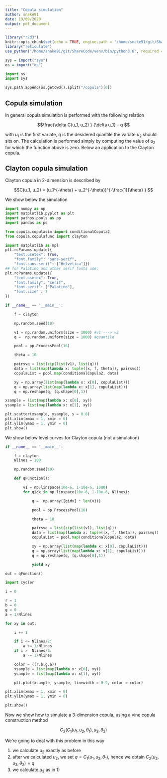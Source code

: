 ```yaml
---
title: "Copula simulation"
author: snake91
date: 19/09/2020
output: pdf_document
---
```


```r
library("r2d3")
knitr::opts_chunk$set(echo = TRUE, engine.path = '/home/snake91/git/ShareCode/venv/bin/python3.8', warning = FALSE, cache.lazy = FALSE)
library("reticulate")
use_python("/home/snake91/git/ShareCode/venv/bin/python3.8", required = TRUE)

sys = import("sys")
os = import("os")
```

```python
import os
import sys

sys.path.append(os.getcwd().split("/copula")[0])

```

## Copula simulation

In general copula simulation is performed with the following relation

$$\frac{\delta C(u_1, u_2) } {\delta u_1} - q $$

with $u_1$ is the first variate, $q$ is the desidered quantile the variate $u_2$ should sits on. The calculation is performed simply by computing the value of $u_2$ for which the function above is zero. Below an application to the Clayton copula.


## Clayton copula simulation

Clayton copula in 2-dimension is described by

$$C(u_1, u_2) = (u_1^{-\theta} + u_2^{-\theta})^{-\frac{1}{\theta} } $$

We show below the simulation

```python

import numpy as np
import matplotlib.pyplot as plt
import pathos.pools as pp
import pandas as pd

from copula.copulasim import conditionalCopula2
from copula.copulafunc import clayton

import matplotlib as mpl
plt.rcParams.update({
    "text.usetex": True,
    "font.family": "sans-serif",
    "font.sans-serif": ["Helvetica"]})
## for Palatino and other serif fonts use:
plt.rcParams.update({
    "text.usetex": True,
    "font.family": "serif",
    "font.serif": ["Palatino"],
    "font.size" : 7
})

```

```python


if __name__ == '__main__':

    f = clayton

    np.random.seed(10)

    v1 = np.random.uniform(size = 1000) #v1 ---> v2
    q =  np.random.uniform(size = 1000) #quantile

    pool = pp.ProcessPool(16)

    theta = 10

    pairsvq = list(zip(list(v1), list(q)))
    data = list(map(lambda x: tuple([x, f, theta]), pairsvq))
    copulaList = pool.map(conditionalCopula2, data)

    xy = np.array(list(map(lambda x: x[0], copulaList)))
    q = np.array(list(map(lambda x: x[1], copulaList)))
    q = np.reshape(q, (q.shape[0],1))

```

```python

xsample = list(map(lambda x: x[0], xy))
ysample = list(map(lambda x: x[1], xy))

plt.scatter(xsample, ysample, s = 0.8)
plt.xlim(xmax = 1, xmin = 0)
plt.ylim(ymax = 1, ymin = 0)
plt.show()
```

We show below level curves for Clayton copula (not a simulation)


```python

if __name__ == '__main__':

    f = clayton
    Nlines = 100

    np.random.seed(10)

    def qFunction():

        v1 = np.linspace(10e-6, 1-10e-6, 1000)
        for qidx in np.linspace(10e-6, 1-10e-6, Nlines):

            q =  np.array([qidx] * len(v1))

            pool = pp.ProcessPool(16)

            theta = 10

            pairsvq = list(zip(list(v1), list(q)))
            data = list(map(lambda x: tuple([x, f, theta]), pairsvq))
            copulaList = pool.map(conditionalCopula2, data)

            xy = np.array(list(map(lambda x: x[0], copulaList)))
            q = np.array(list(map(lambda x: x[1], copulaList)))
            q = np.reshape(q, (q.shape[0],1))

            yield xy

```


```python

out = qFunction()

import cycler

i = 0

r = 1
b = 0
g = 0
a = 1/Nlines

for xy in out:

    i += 1

    if i <= Nlines/2:
        a += 1/Nlines
    if i >  Nlines/2:
        a -= 1/Nlines

    color = ((r,b,g,a))
    xsample = list(map(lambda x: x[0], xy))
    ysample = list(map(lambda x: x[1], xy))

    plt.plot(xsample, ysample, linewidth = 0.9, color = color)

plt.xlim(xmax = 1, xmin = 0)
plt.ylim(ymax = 1, ymin = 0)

plt.show()
```


Now we show how to simulate a 3-dimension copula, using a vine copula construction method

$$C_2(C_1(u_1, u_2, \theta_1), u_3, \theta_2)$$

We're going to deal with this problem in this way

1) we calculate $u_2$ exactly as before
2) after we calculated $u_2$, we set $q = C_1(u_1, u_2, \theta_1)$, hence we obtain $C_2( u_2, u_3, \theta_2) =  q$
3) we calculate $u_3$ as in 1)



```python



```











